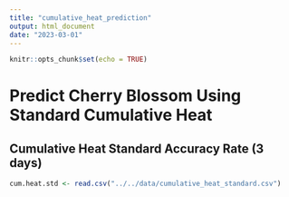 ```yaml
---
title: "cumulative_heat_prediction"
output: html_document
date: "2023-03-01"
---
```


```r
knitr::opts_chunk$set(echo = TRUE)
```

# Predict Cherry Blossom Using Standard Cumulative Heat

## Cumulative Heat Standard Accuracy Rate (3 days)

```r
cum.heat.std <- read.csv("../../data/cumulative_heat_standard.csv")


```

